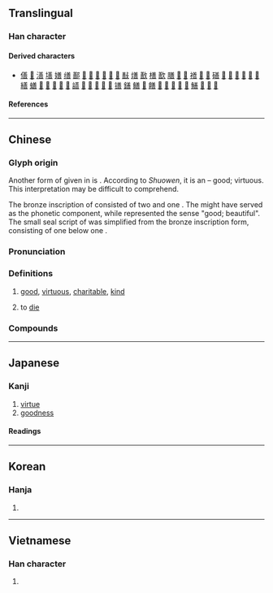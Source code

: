 {{also|譱}}
{{character info}}
{{character info|0x2F845}}
{{character info|0x2F846}}
==Translingual==

===Han character===
{{Han char|rn=30|rad=口|as=09|sn=12|four=80605|canj=TGTR,TTR|ids=⿻羊⿱䒑口,⿳𦍌䒑口}}

====Derived characters====
* [[僐]] [[𠟤]] [[㵛]] [[墡]] [[嫸]] [[缮]] [[鄯]] [[𠾺]] [[𢢆]] [[𢵈]] [[𨗚]] [[𬞗]] [[𮥣]] [[㪨]] [[㷽]] [[敾]] [[橏]] [[歚]] [[膳]] [[𣩧]] [[𤩕]] [[𥛶]] [[𪱋]] [[𭟽]] [[磰]] [[𤺪]] [[𥊳]] [[𫅜]] [[𬙽]] [[𮃬]] [[𮖯]] [[繕]] [[蟮]] [[𦏎]] [[𦗢]] [[𫅞]] [[𬱱]] [[𭀺]] [[𧬆]] [[𨣁]] [[𬙿]] [[𬹎]] [[𭌠]] [[𮜖]] [[䦅]] [[鐥]] [[鳝]] [[𡄰]] [[饍]] [[𡅐]] [[𩕊]] [[𩦐]] [[𫅡]] [[𬚁]] [[鱔]] [[𪍶]] [[𡆃]] [[𭨔]]

====References====
{{Han ref|kx=0197.180|dkj=03904|dj=0418.380|hdz=10660.020|uh=5584}}

----

==Chinese==
{{zh-forms|alt=譱,𠲘,𠵊,𠾄,𦎍,𦏟,𦏯,𧨅,𧬆,𧮟}}

===Glyph origin===
{{Han etym}}
Another form of {{lang|zh|善}} given in ''{{w|Shuowen}}'' is {{zh-l|譱}}. According to ''Shuowen'', it is an {{Han compound|誩|羊|ls=ic|t1=to wrangle|t2=sheep|nocap=1}} – good; virtuous. This interpretation may be difficult to comprehend.

The bronze inscription of {{och-l|善}} consisted of two {{och-l|言}} and one {{zh-l|*羊}}. The {{och-l|言}} might have served as the phonetic component, while {{zh-l|*羊}} represented the sense "good; beautiful". The small seal script of {{lang|zh|善}} was simplified from the bronze inscription form, consisting of one {{zh-l|*言}} below one {{zh-l|*羊}}.

===Pronunciation===
{{zh-pron
|m=shàn
|m-s=
|c=sin6
|c-t=sen5,sen5-4
|c-t_note=sen5-4 - “to die”
|g=
|h=pfs=san
|j=san3
|mb=sīng
|md=siêng
|mn=siān
|mn-t=siêng6/siang6
|mn-t_note=siêng6 - Chaozhou
|w=3zoe
|x=
|mc=y
|oc=y
|ma=y
|cat=a,c:v
}}

===Definitions===
{{zh-hanzi}}

# [[good]], [[virtuous]], [[charitable]], [[kind]]
#: {{zh-ant|惡}}
#: {{zh-x|人 之 初， 性 本 善。|Men at their birth, are naturally '''good'''.|ref=Sanzijing}}
# {{lb|zh|Taishanese|euphemism}} to [[die]]
#: {{zh-x|去善|tr=hui1 '''sen5-4'''|go to hell|C-T}}

===Compounds===
{{zh-der|善自為謀|善與人交|公善|勸善戒惡|多錢善賈|平善|善門難開|善歲|善果|善後|善士|善頌善禱|善堂|妙善|多謀善斷|善解人意|善事|善書|巧言善色|好善樂施|善哉|勸善規過|兼善天下|善戰|兼善|循循善誘|十善|善舉|善心人士|偽善|善根|善始令終|善善從長|來者不善|善善惡惡|勸善|善緣|慈眉善目|慈善家|慈善事業|慈善|好善惡惡|善政|善罷甘休|乏善可陳|恂恂善誘|性善說|心善|從善若流|履中行善|不善|和善|三善道|善賈而沽|善敗|妥善|伐善|善導|善人|勸善懲惡|妙善公主|廣行善事|善才童子|善財難捨|嘉言善行|友善|善棍|善報|善變|寸善片長|從善如流|宿善|完善|守死善道|善氣迎人|善終|嫉惡好善|善待|好謀善斷|好施樂善|好善嫉惡|多多益善|善類|善罷干休|善本|善化|善良|彰善癉惡|善財|善用|善刀而藏|慈善機構|善賈|善知識|善柔|善才|善感|善意|善始善終|善價|善巧便佞|向善|多財善賈|善馬熟人|善心|善於|勸善黜惡|廣結善緣|善男信女|善行|多愁善感|伏善|不得善終|推賢舉善|改過遷善|樂善不倦|懲惡勸善|獨善|真善美|扶善懲惡|掩賢妒善|樂善|改過向善|改惡向善|欺善怕惡|掩惡揚善|為善最樂|止惡揚善|擇善固執|知人善任|改善|積善餘慶|改行遷善|福善禍淫|推賢進善|懲惡獎善|服善|矜功伐善|推賢樂善|盡善盡美|盡美盡善|改過從善|是非善惡|癉惡彰善|疾惡好善|積善|改惡從善|獨善其身|樂善好義|止於至善|片善|明德止善|日行一善|抑惡揚善|樂善好施|擇善而從|殘賢害善|武不善作|為善|改惡行善|淑善君子|眾口稱善|片善小才|明眸善睞|旌善懲惡|擇善而行|攘善|諱過稱善|能言善辯|良善|首善之區|面惡心善|親善|能文善武|隱惡揚善|能言善道|褒善貶惡|馴善|首善|長袖善舞|賞善罰惡|行善|點頭稱善|能說善道|責善|至善至美|聖善|騎者善墮|首善之地|贊善|遷善遠罪|面善心狠|與人為善|謙善|除惡扶善|面善|遏惡揚善|蒲邑三善|鄯善|遷善改過|遷善|面善心惡|軟善|諄諄善誘|英勇善戰|親善大使|至善|洪善|善惡|美善|積善之家，必有餘慶|人善得人欺，馬善得人騎}}

----

==Japanese==

===Kanji===
{{ja-kanji|grade=6|rs=口09}}

# [[virtue]]
# [[goodness]]

====Readings====
{{ja-readings
|goon=ぜん
|kanon=せん
|kun=よ-い
|nanori=よし
}}

----

==Korean==

===Hanja===
{{ko-hanja|착하다|착할|선}}

# {{hanja form of|선|[[good]], [[nice]]}}

----

==Vietnamese==

===Han character===
{{vi-readings|reading=thiện|rs=口09}}

# {{han tu form of|thiện|[[kind]], [[virtue]], [[good]]}}